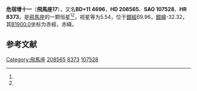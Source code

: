 {{Starbox begin
| name = 飛馬座17
}}
{{Starbox observe
| epoch = [[J2000.0|J2000.0]]
| constell = [[飛馬座|飛馬座]]<ref name=SIMBAD>{{cite web
 | url=http://simbad.u-strasbg.fr/simbad/sim-id?Ident=HR+8373
 | title=Pulsating variable Star
 | publisher=Centre de Données astronomiques de Strasbourg
 | work=SIMBAD
 | accessdate=2012-07-13
 | archive-date=2019-07-26
 | archive-url=https://web.archive.org/web/20190726161642/http://simbad.u-strasbg.fr/simbad/sim-id?Ident=HR+8373
 | dead-url=no
 }}</ref><ref name=DATA>{{cite web
 | url=http://vizier.u-strasbg.fr/viz-bin/VizieR-5?-out.add=.&-source=5050&-corr=PK=HR&-out.max=9999&HR=8373
 | title=VizieR Detailed Page
 | accessdate=2012-07-13
 | archive-date=2016-03-05
 | archive-url=https://web.archive.org/web/20160305023857/http://vizier.u-strasbg.fr/viz-bin/VizieR-5?-out.add=.&-source=5050&-corr=PK=HR&-out.max=9999&HR=8373
 | dead-url=no
 }}</ref>
| 星官 = 
| ra = {{RA|21|56|56.4}}<ref name=SIMBAD /><ref name=DATA />
| dec = {{DEC|+12|4|35}}<ref name=SIMBAD /><ref name=DATA />
| appmag_v = 5.54<ref name=SIMBAD /><ref name=DATA />
}}
{{Starbox character
| class = A2Vnn<ref name=SIMBAD /><ref name=DATA />
| b-v = 0.05<ref name=SIMBAD /><ref name=DATA />
| u-b = 0.03<ref name=SIMBAD /><ref name=DATA />
| r-i = <ref name=SIMBAD /><ref name=DATA />
| variable = 
}}
{{Starbox astrometry
| radial_v = 0.03
| prop_mo_ra = 15
| parallax = 
| p_error = 
}}
{{Starbox catalog
| names =BD+11 4696，[[SAO星表|SAO]] 107528，[[HD星表|HD]] 208565，[[HR星表|HR]] 8373}}
{{Starbox reference |Simbad=HR+8373}}
{{Starbox end}}

'''危宿增十一'''（'''飛馬座17'''），又名'''BD+11 4696'''，'''HD 208565'''、'''SAO 107528'''、'''HR 8373'''，是[[飛馬座|飛馬座]]的一颗恒星<ref name=SIMBAD /><ref name=DATA />，视星等为5.54，位于[[銀道座標系|銀經]]69.96，[[銀道座標系|銀緯]]-32.32，其[[B1900.0|B1900.0]]坐标为赤經{{RA|21|52|3.7}}，赤緯{{DEC|+11|-32.32|5}}。

== 参考文献 ==
{{reflist}}

{{飞马座恒星}}
{{星官|危宿|3|14}}

[[Category:飛馬座|Category:飛馬座]]
[[Category:HD和HDE天體|208565]]
[[Category:HR天體|8373]]
[[Category:SAO天體|107528]]


{{star-stub}}